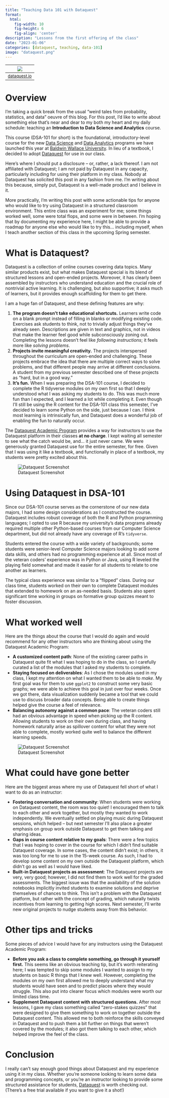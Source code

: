 ```yaml
---
title: "Teaching Data 101 with Dataquest"
format:
  html:
    fig-width: 10
    fig-height: 6
    fig-align: 'center'
description: "Lessons from the first offering of the class"
date: "2023-01-06"
categories: [dataquest, teaching, data-101]
image: "dataquest.png"
---
```


| ![](dataquest.png) |
|:--:|
| <font size = "2"> <a href="https://www.dataquest.io/">dataquest.io</a> </font>|

# Overview

I'm taking a quick break from the usual "weird tales from probability, statistics, and data" oeuvre of this blog. For this post, I'd like to write about something else that's near and dear to my both my heart and my daily schedule: teaching an **Introduction to Data Science and Analytics** course.

This course (DSA-101 for short) is the foundational, introductory-level course for the new [Data Science](https://www.bw.edu/academics/undergraduate/data-science/) and [Data Analytics](https://www.bw.edu/academics/undergraduate/data-analytics/) programs we have launched this year at [Baldwin Wallace University](https://www.bw.edu/). In lieu of a textbook, I decided to adopt [Dataquest](https://www.dataquest.io/) for use in our class. 

Here's where I should put a disclosure -- or, rather, a lack thereof. I am not affiliated with Dataquest; I am not paid by Dataquest in any capacity, particularly including for using their platform in my class. Nobody at Dataquest has solicited this post in any fashion from me. I'm writing about this because, simply put, Dataquest is a well-made product and I believe in it.

More practically, I'm writing this post with some actionable tips for anyone who would like to try using Dataquest in a structured classroom environment. This entire class was an experiment for me; some things worked well, some were total flops, and some were in between. I'm hoping that by documenting my experience here, I might be able to provide a roadmap for anyone else who would like to try this... including myself, when I teach another section of this class in the upcoming Spring semester.

# What is Dataquest?

Dataquest is a collection of online courses covering data topics. Many similar products exist, but what makes Dataquest special is its blend of structured lessons and open-ended projects. Moreover, it has clearly been assembled by instructors who understand education and the crucial role of nontrivial active learning. It is challenging, but also supportive; it asks much of learners, but it provides enough scaffolding for them to get there.

I am a huge fan of Dataquest, and these defining features are why:

1. **The program doesn't take educational shortcuts.** Learners write code on a blank prompt instead of filling in blanks or modifying existing code. Exercises ask students to think, not to trivially adjust things they've already seen. Descriptions are given in text and graphics, not in videos that make the learner feel good while subconsciously zoning out. Completing the lessons doesn't feel like *following instructions*; it feels more like *solving problems*.
2. **Projects invite meaningful creativity.** The projects interspersed throughout the curriculum are open-ended and challenging. These projects embrace the idea that there are multiple correct ways to solve problems, and that different people may arrive at different conclusions. A student from my previous semester described one of these projects as "hard, but in a good way."
3. **It's fun.** When I was preparing the DSA-101 course, I decided to complete the R tidyverse modules on my own first so that I deeply understood what I was asking my students to do. This was much more fun than I expected, and I learned a lot while completing it. Even though I'll still be using the R content for the DSA-101 class this semester, I've decided to learn some Python on the side, just because I can. I think most learning is intrinsically fun, and Dataquest does a wonderful job of enabling the fun to naturally occur.

The [Dataquest Academic Program](https://www.dataquest.io/academic-program/) provides a way for instructors to use the Dataquest platform in their classes **at no charge**. I kept waiting all semester to see what the catch would be, and... it just never came. We were generously granted Dataquest use for the entire semester, for free. Given that I was using it like a textbook, and functionally in place of a textbook, my students were pretty excited about this.

![Dataquest Screenshot](dataquest_screenshot.png)

# Using Dataquest in DSA-101

Since our DSA-101 course serves as the cornerstone of our new data majors, I had some design considerations as I constructed the course. Dataquest includes robust coverage of both the R and Python programming languages; I opted to use R because my university's data programs already required multiple other Python-based courses from our Computer Science department, but did not already have any coverage of R's `tidyverse`.

Students entered the course with a wide variety of backgrounds; some students were senior-level Computer Science majors looking to add some data skills, and others had no programming experience at all. Since most of the veteran coders' experience was in Python or Java, using R leveled the playing field somewhat and made it easier for all students to relate to one another as learners.

The typical class experience was similar to a "flipped" class. During our class time, students worked on their own to complete Dataquest modules that extended to homework on an as-needed basis. Students also spent significant time working in groups on formative group quizzes meant to foster discussion.

# What worked well

Here are the things about the course that I would do again and would recommend for any other instructors who are thinking about using the Dataquest Academic Program:

* **A customized content path**: None of the existing career paths in Dataquest quite fit what I was hoping to do in the class, so I carefully curated a list of the modules that I asked my students to complete.
* **Staying focused on deliverables**: As I chose the modules used in my class, I kept my attention on what I wanted them to be able to *make*. My first goal was for them to use `ggplot2` to construct some very basic graphs; we were able to achieve this goal in just over four weeks. Once we got there, data visualization suddenly became a tool that we could use to discuss broader data concepts. Being able to create things helped give the course a feel of relevance.
* **Balancing autonomy against a common pace**: The veteran coders still had an obvious advantage in speed when picking up the R content. Allowing students to work on their own during class, and having homework naturally arise as spillover content for what they were not able to complete, mostly worked quite well to balance the different learning speeds.

![Dataquest Screenshot](dataquest_screenshot_3.png)

# What could have gone better

Here are the biggest areas where my use of Dataquest fell short of what I want to do as an instructor:

* **Fostering conversation and community**: When students were working on Dataquest content, the room was too quiet! I encouraged them to talk to each other and work together, but mostly they wanted to work independently. We eventually settled on playing music during Dataquest sessions, which helped -- but next semester I'll also place a greater emphasis on group work outside Dataquest to get them talking and sharing ideas.
* **Gaps in course content relative to my goals**: There were a few topics that I was hoping to cover in the course for which I didn't find suitable Dataquest coverage. In some cases, the content didn't exist; in others, it was too long for me to use in the 15-week course. As such, I had to develop some content on my own outside the Dataquest platform, which didn't go as well as I would have liked.
* **Built-in Dataquest projects as assessment**: The Dataquest projects are very, very good; however, I did not find them to work well for the graded assessments. The biggest issue was that the availability of the solution notebooks implicitly invited students to examine solutions and deprive themselves of chances to think. This isn't a problem with the Dataquest platform, but rather with the concept of grading, which naturally twists incentives from learning to getting high scores. Next semester, I'll write new original projects to nudge students away from this behavior.

# Other tips and tricks

Some pieces of advice I would have for any instructors using the Dataquest Academic Program:

* **Before you ask a class to complete something, go through it yourself first.** This seems like an obvious teaching tip, but it's worth reiterating here; I was tempted to skip some modules I wanted to assign to my students on basic R things that I knew well. However, completing the modules on my own first allowed me to deeply understand what my students would have seen and to predict places where they would struggle. This also put into clearer focus which modules were worth our limited class time.
* **Supplement Dataquest content with structured questions.** After most lessons, I gave my class something called "zero-stakes quizzes" that were designed to give them something to work on together outside the Dataquest content. This allowed me to both reinforce the skills conveyed in Dataquest and to push them a bit further on things that weren't covered by the modules; it also got them talking to each other, which helped improve the feel of the class.

# Conclusion

I really can't say enough good things about Dataquest and my experience using it in my class. Whether you're someone looking to learn some data and programming concepts, or you're an instructor looking to provide some structured assistance for students, [Dataquest](https://www.dataquest.io) is worth checking out. (There's a free trial available if you want to give it a shot!)
